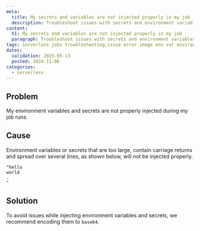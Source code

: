 ```yaml
---
meta:
  title: My secrets and variables are not injected properly in my job
  description: Troubleshoot issues with secrets and environment variables while using Scaleway Serverless Jobs.
content:
  h1: My secrets and variables are not injected properly in my job
  paragraph: Troubleshoot issues with secrets and environment variables while using Scaleway Serverless Jobs.
tags: serverless jobs troubleshooting issue error image env var environment variables secrets secret manager
dates:
  validation: 2025-05-13
  posted: 2024-11-06
categories:
  - serverless
---
```


## Problem

My environment variables and secrets are not properly injected during my job runs.

## Cause

Environment variables or secrets that are too large, contain carriage returns and spread over several lines, as shown below, will not be injected properly.

```
"hello
world
.
"
```

## Solution 

To avoid issues while injecting environment variables and secrets, we recommend encoding them to `base64`.
